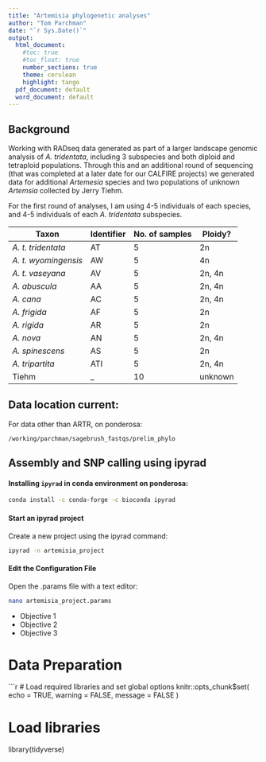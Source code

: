 ```yaml
---
title: "Artemisia phylogenetic analyses"
author: "Tom Parchman"
date: "`r Sys.Date()`"
output: 
  html_document:
    #toc: true
    #toc_float: true
    number_sections: true
    theme: cerulean
    highlight: tango
  pdf_document: default
  word_document: default
---
```


## Background

Working with RADseq data generated as part of a larger landscape genomic analysis of *A. tridentata*, including 3 subspecies and both diploid and tetraploid populations. Through this and an additional round of sequencing (that was completed at a later date for our CALFIRE projects) we generated data for additional *Artemesia* species and two populations of unknown *Artemsia* collected by Jerry Tiehm.

For the first round of analyses, I am using 4-5 individuals of each species, and 4-5 individuals of each *A. tridentata* subspecies.




| Taxon     | Identifier      | No. of samples  | Ploidy?      |
|---------------|---------------|---------------|---------------|
| *A. t. tridentata* | AT       | 5        | 2n |
| *A. t. wyomingensis* | AW     | 5        | 4n |
| *A. t. vaseyana* | AV         | 5        | 2n, 4n |
| *A. abuscula* | AA           | 5        | 2n, 4n|
| *A. cana* | AC                | 5        | 2n, 4n |
| *A. frigida* | AF             | 5        | 2n |
| *A. rigida* | AR             | 5        | 2n |
| *A. nova* | AN             | 5        | 2n, 4n |
| *A. spinescens* | AS        | 5         | 2n |
| *A. tripartita* | ATI     | 5         | 2n, 4n |
|  Tiehm | \d+_\d+     | 10         | unknown |


## Data location current:
 For data other than ARTR, on ponderosa:
 
`/working/parchman/sagebrush_fastqs/prelim_phylo`


## Assembly and SNP calling using ipyrad


#### Installing `ipyrad` in conda environment on ponderosa:

```sh
conda install -c conda-forge -c bioconda ipyrad

```

#### Start an ipyrad project

Create a new project using the ipyrad command:

```sh
ipyrad -n artemisia_project

```

#### Edit the Configuration File

Open the .params file with a text editor:

```sh
nano artemisia_project.params
```
- Objective 1
- Objective 2
- Objective 3

# Data Preparation

```r
# Load required libraries and set global options
knitr::opts_chunk$set(
  echo = TRUE, 
  warning = FALSE, 
  message = FALSE
)

# Load libraries
library(tidyverse)

